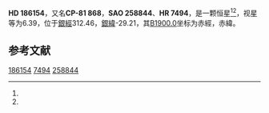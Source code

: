 {{Starbox begin
| name = HD 186154
}}
{{Starbox observe
| epoch = [[J2000.0|J2000.0]]
| constell = {{星座名待查}}<ref name=SIMBAD>{{cite web
 | url=http://simbad.u-strasbg.fr/simbad/sim-id?Ident=HR+7494
 | title =Pulsating variable Star
 | publisher=Centre de Données astronomiques de Strasbourg
 | work=SIMBAD
 | accessdate=2012-07-13}}</ref><ref name=DATA>{{cite web
 | url=http://vizier.u-strasbg.fr/viz-bin/VizieR-5?-out.add=.&-source=5050&-corr=PK=HR&-out.max=9999&HR=7494
 | title=VizieR Detailed Page
 | accessdate=2012-07-13
 | archive-date=2019-02-16
 | archive-url=https://web.archive.org/web/20190216093951/http://vizier.u-strasbg.fr/viz-bin/VizieR-5?-out.add=.&-source=5050&-corr=PK=HR&-out.max=9999&HR=7494
 | dead-url=no
 }}</ref>
| 星官 = 
| ra = {{RA|19|56|1.5}}<ref name=SIMBAD /><ref name=DATA />
| dec = {{DEC|-81|20|59}}<ref name=SIMBAD /><ref name=DATA />
| appmag_v = 6.39<ref name=SIMBAD /><ref name=DATA />
}}
{{Starbox character
| class = K3-4III<ref name=SIMBAD /><ref name=DATA />
| b-v = 1.4<ref name=SIMBAD /><ref name=DATA />
| u-b = 1.68<ref name=SIMBAD /><ref name=DATA />
| r-i = <ref name=SIMBAD /><ref name=DATA />
| variable = 
}}
{{Starbox astrometry
| radial_v = 1.68
| prop_mo_ra = -6
| parallax = 
| p_error = 
}}
{{Starbox catalog
| names =CP-81 868，[[SAO星表|SAO]] 258844，[[HD星表|HD]] 186154，[[HR星表|HR]] 7494}}
{{Starbox reference |Simbad=HR+7494}}
{{Starbox end}}

'''HD 186154'''，又名'''CP-81 868'''，'''SAO 258844'''、'''HR 7494'''，是一颗恒星<ref name=SIMBAD /><ref name=DATA />，视星等为6.39，位于[[銀道座標系|銀經]]312.46，[[銀道座標系|銀緯]]-29.21，其[[B1900.0|B1900.0]]坐标为赤經{{RA|19|37|36.9}}，赤緯{{DEC|-81|-29.21|1}}。

== 参考文献 ==
{{reflist}}

{{star-stub}}

[[Category:HD和HDE天體|186154]]
[[Category:HR天體|7494]]
[[Category:SAO天體|258844]]